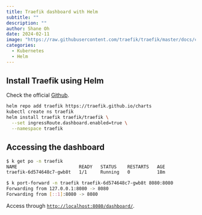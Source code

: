 ```yaml
---
title: Traefik dashboard with Helm
subtitle: ""
description: ""
author: Shane Oh
date: 2024-02-11
image: "https://raw.githubusercontent.com/traefik/traefik/master/docs/content/assets/img/traefik.logo.png"
categories:
  - Kubernetes
  - Helm
---
```


## Install Traefik using Helm

Check the official [Github](https://github.com/traefik/traefik-helm-chart).

```.sh
helm repo add traefik https://traefik.github.io/charts
kubectl create ns traefik
helm install traefik traefik/traefik \
  --set ingressRoute.dashboard.enabled=true \
  --namespace traefik
```

## Accessing the dashboard

```.sh
$ k get po -n traefik
NAME                       READY   STATUS    RESTARTS   AGE
traefik-6d574648c7-gwb8t   1/1     Running   0          18m

$ k port-forward -n traefik traefik-6d574648c7-gwb8t 8080:8080
Forwarding from 127.0.0.1:8080 -> 8080
Forwarding from [::1]:8080 -> 8080
```

Access through [`http://localhost:8080/dashboard/`](http://localhost:8080/dashboard/).
